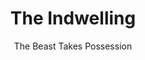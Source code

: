 ---
title: "The Indwelling"
subtitle: "The Beast Takes Possession"
creator: "Tim Lahaye"
categories: ["books"]
featuredImage: "../src/assets/images/item/books/DSC02871-4.png"
views: ["../src/assets/images/item/books/DSC02871-4.png"]
nextItem: []
---